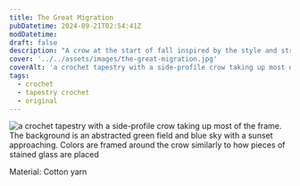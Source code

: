 ```yaml
---
title: The Great Migration
pubDatetime: 2024-09-21T02:54:41Z
modDatetime: 
draft: false
description: "A crow at the start of fall inspired by the style and structure of stained glass"
cover: '../../assets/images/the-great-migration.jpg'
coverAlt: 'a crochet tapestry with a side-profile crow taking up most of the frame. The background is an abstracted green field and blue sky with a sunset approaching. Colors are framed around the crow similarly to how pieces of stained glass are placed'
tags:
  - crochet
  - tapestry crochet
  - original
---
```



<Image
  inferSize
  class='inline-block max-w-lg'
  src={migration}
  alt='a crochet tapestry with a side-profile crow taking up most of the frame. The background is an abstracted green field and blue sky with a sunset approaching. Colors are framed around the crow similarly to how pieces of stained glass are placed'
/>

Material: Cotton yarn
